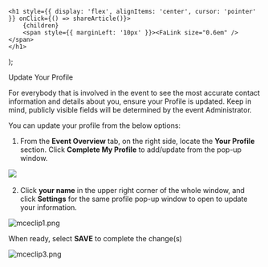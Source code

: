

    <h1 style={{ display: 'flex', alignItems: 'center', cursor: 'pointer' }} onClick={() => shareArticle()}>
        {children} 
        <span style={{ marginLeft: '10px' }}><FaLink size="0.6em" /></span>
    </h1>
);

<ToastContainer />

<ClickableTitle>Update Your Profile</ClickableTitle>




For everybody that is involved in the event to see the most accurate contact information and details about you, ensure your Profile is updated. Keep in mind, publicly visible fields will be determined by the event Administrator. 


You can update your profile from the below options:


1. From the **Event Overview** tab, on the right side, locate the **Your Profile** section. Click **Complete My Profile** to add/update from the pop-up window. 


![](../../../resources/article-images/4966650045459-Update-Your-Profile_1.png)                   


2. Click **your name** in the upper right corner of the whole window, and click **Settings** for the same profile pop-up window to open to update your information. 


![mceclip1.png](../../../resources/article-images/4966650045459-Update-Your-Profile_2.png)


When ready, select **SAVE** to complete the change(s)


![mceclip3.png](../../../resources/article-images/4966650045459-Update-Your-Profile_3.png)



